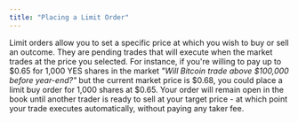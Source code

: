 ```yaml
---
title: "Placing a Limit Order"
---
```


Limit orders allow you to set a specific price at which you wish to buy or sell an outcome. They are pending trades that will execute when the market trades at the price you selected. For instance, if you're willing to pay up to \$0.65 for 1,000 YES shares in the market _"Will Bitcoin trade above \$100,000 before year-end?"_ but the current market price is \$0.68, you could place a limit buy order for 1,000 shares at \$0.65. Your order will remain open in the book until another trader is ready to sell at your target price - at which point your trade executes automatically, without paying any taker fee.

<Steps>
  <Step title="Choose a market to trade on" titleSize="h3">
    
  </Step>
  <Step title="Select YES or NO based on which outcome you believe will occur, then switch the mode from Market to Limit" titleSize="h3">
    
  </Step>
  <Step title="Enter your limit price - the specific price you want to buy at (e.g. $0.65)" titleSize="h3">
    
  </Step>
  <Step title="Enter the number of shares you wish to buy" titleSize="h3">
    
  </Step>
  <Step title="Click Buy to place your order" titleSize="h3">
    
  </Step>
</Steps>